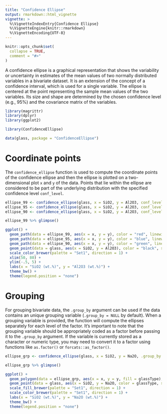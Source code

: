```yaml
---
title: "Confidence Ellipse"
output: rmarkdown::html_vignette
vignette: >
  %\VignetteIndexEntry{Confidence Ellipse}
  %\VignetteEngine{knitr::rmarkdown}
  %\VignetteEncoding{UTF-8}
---
```


```r
knitr::opts_chunk$set(
  collapse = TRUE,
  comment = "#>"
)
```

A confidence ellipse is a graphical representation that shows the variability or uncertainty in estimates of the mean values of two normally distributed variables in a bivariate dataset. It is an extension of the concept of a confidence interval, which is used for a single variable. The ellipse is centered at the point representing the sample mean values of the two variables. Its size and shape are determined by the chosen confidence level (e.g., 95%) and the covariance matrix of the variables.

```r
library(magrittr)
library(dplyr)
library(ggplot2)
```

```r
library(ConfidenceEllipse)
```

```r
data(glass, package = "ConfidenceEllipse")
```

# Coordinate points

The `confidence_ellipse` function is used to compute the coordinate points of the confidence ellipse and then the ellipse is plotted on a two-dimensional plot `x` and `y` of the data. Points that lie within the ellipse are considered to be part of the underlying distribution with the specified confidence level `conf_level`.

```r
ellipse_99 <- confidence_ellipse(glass, x = SiO2, y = Al2O3, conf_level = 0.99)
ellipse_95 <- confidence_ellipse(glass, x = SiO2, y = Al2O3, conf_level = 0.95)
ellipse_90 <- confidence_ellipse(glass, x = SiO2, y = Al2O3, conf_level = 0.90)
```

```r
ellipse_99 %>% glimpse()
```

```r
ggplot() +
  geom_path(data = ellipse_99, aes(x = x, y = y), color = "red", linewidth = 1L) +
  geom_path(data = ellipse_95, aes(x = x, y = y), color = "blue", linewidth = 1L) +
  geom_path(data = ellipse_90, aes(x = x, y = y), color = "green", linewidth = 1L) +
  geom_point(data = glass, aes(x = SiO2, y = Al2O3), color = "black", size = 3L) +
  scale_color_brewer(palette = "Set1", direction = 1) +
  xlim(50, 80) +
  ylim(-.5, 5) +
  labs(x = "SiO2 (wt.%)", y = "Al2O3 (wt.%)") +
  theme_bw() +
  theme(legend.position = "none")
```

# Grouping

For grouping bivariate data, the `.group_by` argument can be used if the data contains an unique grouping variable (`.group_by = NULL` by default). When a grouping variable is provided, the function will compute the ellipses separately for each level of the factor. It's important to note that the grouping variable should be appropriately coded as a factor before passing it to the `.group_by` argument. If the variable is currently stored as a character or numeric type, you may need to convert it to a factor using functions like `as.factor()` or `forcats::as_factor()`.

```r
ellipse_grp <- confidence_ellipse(glass, x = SiO2, y = Na2O, .group_by = glassType)
```

```r
ellipse_grp %>% glimpse()
```

```r
ggplot() +
  geom_polygon(data = ellipse_grp, aes(x = x, y = y, fill = glassType), alpha = .45) +
  geom_point(data = glass, aes(x = SiO2, y = Na2O, color = glassType, shape = glassType), size = 2L) +
  scale_fill_brewer(palette = "Set1", direction = 1) +
  scale_color_brewer(palette = "Set1", direction = 1) +
  labs(x = "SiO2 (wt.%)", y = "Na2O (wt.%)") +
  theme_bw() +
  theme(legend.position = "none")
```
